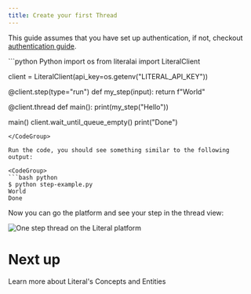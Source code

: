 ```yaml
---
title: Create your first Thread
---
```


This guide assumes that you have set up authentication, if not, checkout [authentication guide](/get-started/authentication).

<CodeGroup>
```python Python
import os
from literalai import LiteralClient

client = LiteralClient(api_key=os.getenv("LITERAL_API_KEY"))

@client.step(type="run")
def my_step(input):
  return f"World"

@client.thread
def main():
  print(my_step("Hello"))

main()
client.wait_until_queue_empty()
print("Done")

```
</CodeGroup>

Run the code, you should see something similar to the following output:

<CodeGroup>
```bash python
$ python step-example.py
World
Done
````
</CodeGroup>

Now you can go the platform and see your step in the thread view:

<Frame caption="Platform view">
  <img
    src="/images/one-step.png"
    alt="One step thread on the Literal platform"
  />
</Frame>

# Next up

<Card title="Literal's Concepts" icon="graduation-cap" href="/concepts">
  Learn more about Literal's Concepts and Entities
</Card>
